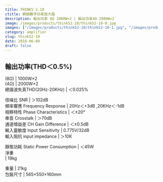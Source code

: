 ```yaml
---
title: THINK5 2.10
ctitle: 網絡數字功率放大器
description: 輸出功率 8Ω 1000W×2​ | 輸出功率4Ω 2000W×2​
image: /images/products/think52-10/think52-10-0.jpg
images: ["/images/products/think52-10/think52-10-1.jpg", "/images/products/think52-10/think52-10-2.jpg"]
category: amplifier
slug: think52-10
date: 2018-06-08
draft: false
---
```


  
  
  
輸出功率(THD＜0.5%)  
---  
 (8Ω)  |  1000W×2   
(4Ω)  |  2000W×2   
總諧波失真THD(20Hz-20KHz)  |  ＜0.025%  
  
信噪比  SNR  |  ＞102dB   
頻率響應  Frequency Response  |  20Hz＜+3dB ,20KHz＜-1dB   
相移特性  Phase Characteristics  |  ＜±20°   
串音 Crosstalk  |  ＞70dB   
通道增益差 CH Gain Difference  |  ＜±0.5dB   
輸入靈敏度  Input Sensitivity  |  0.775V/32dB   
輸入阻抗    input impedance  |  ＞10K  
  
靜態功耗  Static Power Consumption  |  ＜45W   
凈重  
|  19kg  
  
重量  |  21kg   
包裝尺寸  |  565×550×160mm  


